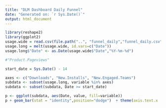 ```yaml
---
title: "DLM Dashboard Daily Funnel"
date: "Generated on: `r Sys.Date()`"
output: html_document
---
```


```r
library(reshape2)
library(ggplot2)
usage.wide = read.csv(file.path("..", "funnel_daily","funnel_daily.csv"))
usage.long = melt(usage.wide, id.vars=c("Date"))
usage.long$"Date" <- as.Date(usage.wide$"Date","%Y-%m-%d")
```

```r
#"Product.Pageviews"

start_date = Sys.Date() - 14

axes <- c("Downloads", "New.Installs", "New.Engaged.Teams")
subdata <- subset(usage.long, variable %in% axes)
subdata <- subset(subdata, Date >= start_date)

p <- ggplot(subdata, aes(Date, value, fill=variable))
p + geom_bar(stat = "identity",position="dodge")  + theme(axis.text.x  = element_text(angle=90, vjust=0.5))  + labs(fill = "Funnel Stage")

```
